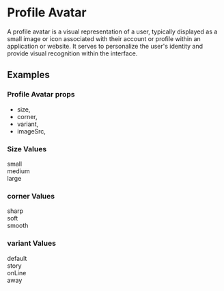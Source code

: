
<Meta title='Design System/Molecules/ Profile Avatar' />

# Profile Avatar
<p>
  A profile avatar is a visual representation of a user, typically displayed as a small image or icon associated with their account or profile within an application or website. It serves to personalize the user's identity and provide visual recognition within the interface.
</p>

## Examples
### Profile Avatar props
- size,
- corner,
- variant,
- imageSrc,

### Size Values
<div className='flex items-center gap-6'>
  <div className='flex flex-col gap-2'>
    <span className='text-slate-800'>small</span>
    <ProfileAvatar size='small'/>
    <ProfileAvatar corner='soft'size='small'/>
    <ProfileAvatar corner='smooth'size='small'/>
  </div>
  <div className='flex flex-col gap-2'>
    <span className='text-slate-800'>medium</span>
    <ProfileAvatar size='medium'/>
    <ProfileAvatar corner='soft'size='medium'/>
    <ProfileAvatar corner='smooth'size='medium'/>
  </div>
  <div className='flex flex-col gap-2'>
    <span className='text-slate-800'>large</span>
    <ProfileAvatar size='large'/>
    <ProfileAvatar corner='soft'size='large'/>
    <ProfileAvatar corner='smooth'size='large'/>
  </div>
</div>

<div className='pb-4'></div>

### corner Values
<div className='flex items-center gap-6'>
  <div className='flex flex-col '>
    <span className='text-slate-800'>sharp</span>
    <ProfileAvatar corner='sharp'/>
  </div>
  <div className='flex flex-col '>
    <span className='text-slate-800'>soft</span>
    <ProfileAvatar corner='soft'/>
  </div>
  <div className='flex flex-col '>
    <span className='text-slate-800'>smooth</span>
    <ProfileAvatar corner='smooth'/>
  </div>
</div>

<div className='pb-4'></div>

### variant Values
<div className='flex items-center gap-6'>
  <div className='flex flex-col gap-2'>
    <span className='text-slate-800'>default</span>
    <ProfileAvatar variant='default' corner='sharp'/>
    <ProfileAvatar variant='default' corner='soft'/>
    <ProfileAvatar variant='default' corner='smooth'/>
  </div>
  <div className='flex flex-col gap-2'>
    <span className='text-slate-800'>story</span>
    <ProfileAvatar variant='story' corner='sharp'/>
    <ProfileAvatar variant='story' corner='soft'/>
    <ProfileAvatar variant='story' corner='smooth'/>
  </div>
  <div className='flex flex-col gap-2'>
    <span className='text-slate-800'>onLine</span>
    <ProfileAvatar variant='onLine' corner='sharp'/>
    <ProfileAvatar variant='onLine' corner='soft'/>
    <ProfileAvatar variant='onLine' corner='smooth'/>
  </div>
  <div className='flex flex-col gap-2'>
    <span className='text-slate-800'>away</span>
    <ProfileAvatar variant='away' corner='sharp'/>
    <ProfileAvatar variant='away' corner='soft'/>
    <ProfileAvatar variant='away' corner='smooth'/>
  </div>
</div>
